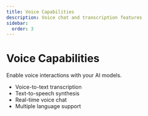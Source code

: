 ```yaml
---
title: Voice Capabilities
description: Voice chat and transcription features
sidebar:
  order: 3
---
```


# Voice Capabilities

Enable voice interactions with your AI models.

- Voice-to-text transcription
- Text-to-speech synthesis
- Real-time voice chat
- Multiple language support
